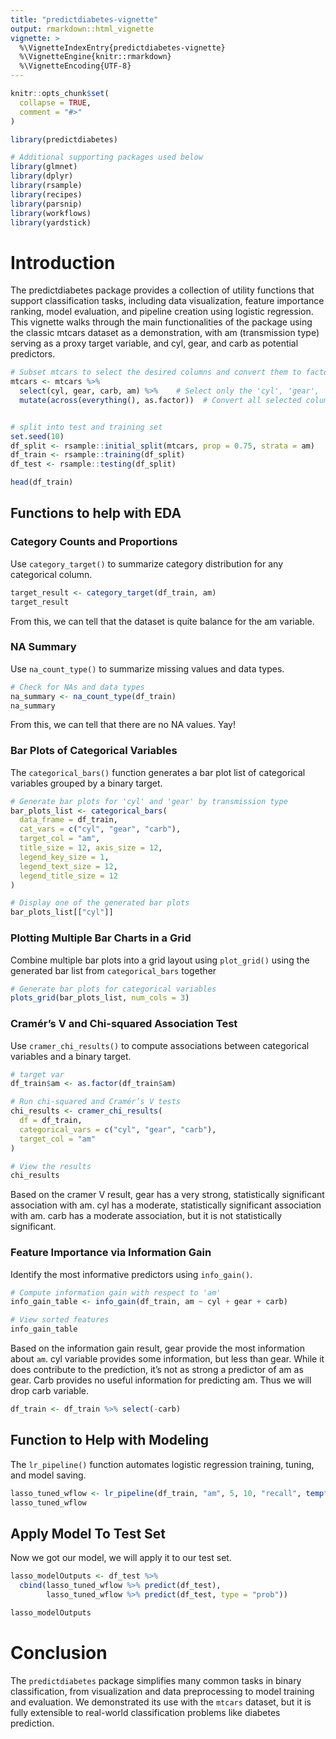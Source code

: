 ```yaml
---
title: "predictdiabetes-vignette"
output: rmarkdown::html_vignette
vignette: >
  %\VignetteIndexEntry{predictdiabetes-vignette}
  %\VignetteEngine{knitr::rmarkdown}
  %\VignetteEncoding{UTF-8}
---
```


```r
knitr::opts_chunk$set(
  collapse = TRUE,
  comment = "#>"
)
```

```r
library(predictdiabetes)

# Additional supporting packages used below
library(glmnet)
library(dplyr)
library(rsample)
library(recipes)
library(parsnip)
library(workflows)
library(yardstick)
```


# Introduction
The predictdiabetes package provides a collection of utility functions that support classification tasks, including data visualization, feature importance ranking, model evaluation, and pipeline creation using logistic regression. This vignette walks through the main functionalities of the package using the classic mtcars dataset as a demonstration, with am (transmission type) serving as a proxy target variable, and cyl, gear, and carb as potential predictors.

```r
# Subset mtcars to select the desired columns and convert them to factors
mtcars <- mtcars %>%
  select(cyl, gear, carb, am) %>%    # Select only the 'cyl', 'gear', 'carb', and 'am' columns
  mutate(across(everything(), as.factor))  # Convert all selected columns to factors


# split into test and training set
set.seed(10)
df_split <- rsample::initial_split(mtcars, prop = 0.75, strata = am)
df_train <- rsample::training(df_split)
df_test <- rsample::testing(df_split)

head(df_train)
```


## Functions to help with EDA

### Category Counts and Proportions
Use `category_target()` to summarize category distribution for any categorical column.
```r
target_result <- category_target(df_train, am)
target_result
```
From this, we can tell that the dataset is quite balance for the am variable.


### NA Summary
Use `na_count_type()` to summarize missing values and data types.
```r
# Check for NAs and data types
na_summary <- na_count_type(df_train)
na_summary
```
From this, we can tell that there are no NA values. Yay!

### Bar Plots of Categorical Variables
The `categorical_bars()` function generates a bar plot list of categorical variables grouped by a binary target.
```r

# Generate bar plots for 'cyl' and 'gear' by transmission type
bar_plots_list <- categorical_bars(
  data_frame = df_train,
  cat_vars = c("cyl", "gear", "carb"),
  target_col = "am",
  title_size = 12, axis_size = 12,
  legend_key_size = 1,
  legend_text_size = 12,
  legend_title_size = 12
)

# Display one of the generated bar plots
bar_plots_list[["cyl"]]

```


### Plotting Multiple Bar Charts in a Grid
Combine multiple bar plots into a grid layout using `plot_grid()` using the generated bar list from `categorical_bars` together
```r
# Generate bar plots for categorical variables
plots_grid(bar_plots_list, num_cols = 3)
```


### Cramér’s V and Chi-squared Association Test
Use `cramer_chi_results()` to compute associations between categorical variables and a binary target.
```r
# target var
df_train$am <- as.factor(df_train$am)

# Run chi-squared and Cramér’s V tests
chi_results <- cramer_chi_results(
  df = df_train, 
  categorical_vars = c("cyl", "gear", "carb"), 
  target_col = "am"
)

# View the results
chi_results
```
Based on the cramer V result, gear has a very strong, statistically significant association with am. cyl has a moderate, statistically significant association with am. carb has a moderate association, but it is not statistically significant.

### Feature Importance via Information Gain
Identify the most informative predictors using `info_gain()`.
```r
# Compute information gain with respect to 'am'
info_gain_table <- info_gain(df_train, am ~ cyl + gear + carb)

# View sorted features
info_gain_table
```
Based on the information gain result, gear provide the most information about `am`. cyl  variable provides some information, but less than gear. While it does contribute to the prediction, it’s not as strong a predictor of am as gear. Carb  provides no useful information for predicting am. Thus we will drop carb variable.

```r
df_train <- df_train %>% select(-carb)
```


## Function to Help with Modeling

The `lr_pipeline()` function automates logistic regression training, tuning, and model saving.
```r
lasso_tuned_wflow <- lr_pipeline(df_train, "am", 5, 10, "recall", tempfile(fileext = ".rds"))
lasso_tuned_wflow
```


## Apply Model To Test Set
Now we got our model, we will apply it to our test set.
```r
lasso_modelOutputs <- df_test %>%
  cbind(lasso_tuned_wflow %>% predict(df_test), 
        lasso_tuned_wflow %>% predict(df_test, type = "prob"))

lasso_modelOutputs
```


# Conclusion
The `predictdiabetes` package simplifies many common tasks in binary classification, from visualization and data preprocessing to model training and evaluation. We demonstrated its use with the `mtcars` dataset, but it is fully extensible to real-world classification problems like diabetes prediction.

